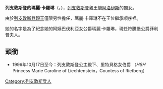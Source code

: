{{BLP unsourced|time=2020-10-06T08:01:38+00:00}}
{{Infobox royalty 
| name       = 列支敦斯登的瑪麗·卡羅琳
| title      = {{LIE}}公主殿下<br />''HSH'' Princess Marie Caroline of Liechtenstein
| image      = Princess Marie Caroline 2011 stamp of Liechtenstein.jpg
| caption    = 郵票上的瑪麗·卡羅琳公主，2011年
| birth_name = {{birth date and age|1996|10|17|df=y}}<br>{{flag|Switzerland}}[[格拉布斯|格拉布斯]]
| father = [[阿洛伊斯王储_(列支敦士登)|阿洛伊斯王儲]]
| mother = [[索菲王储妃_(列支敦士登)|索菲王儲妃]]
| house    = [[列支敦斯登王朝|列支敦斯登王朝]]
| religion = [[羅馬天主教|羅馬天主教]]
}}
'''列支敦斯登的瑪麗·卡羅琳'''（{{lang-de|Marie Caroline von und zu Liechtenstein}}，{{bd|1996年|10月17日}}），[[列支敦斯登|列支敦斯登]]親王儲[[阿洛伊斯王储_(列支敦士登)|阿洛伊斯]]的獨女。

由於[[列支敦士登亲王列表|列支敦斯登親王]]僅限男性擔任，瑪麗·卡羅琳不在王位繼承順序裡。

她的名字是為了紀念她的阿姨巴伐利亞女公爵瑪麗·卡羅琳，現任符騰堡公爵菲利普夫人。

==頭銜==
* 1996年10月17日至今：列支敦斯登公主殿下、里特貝格女伯爵 （''HSH'' Princess Marie Caroline of Liechtenstein，Countess of Rietberg）


{{DEFAULTSORT:Marie Caroline of Liechtenstein}}
[[Category:列支敦斯登人|Category:列支敦斯登人]]